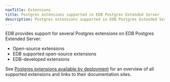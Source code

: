 ```yaml
---
navTitle: Extensions
title: Postgres extensions supported in EDB Postgres Extended Server
description: Postgres extensions supported in EDB Postgres Extended Server.
---
```


EDB provides support for several Postgres extensions on EDB Postgres Extended Server:

- Open-source extensions
- EDB supported open-source extensions
- EDB-developed extensions 

See [Postgres extensions available by deployment](/pg_extensions/) for an overview of all supported extensions and links to their documentation sites.